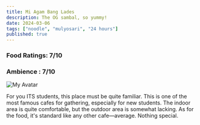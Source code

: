 ```yaml
---
title: Mi Agam Bang Lades
description: The OG sambal, so yummy!
date: 2024-03-06
tags: ["noodle", "mulyosari", "24 hours"]
published: true
---
```


### Food Ratings: 7/10
### Ambience : 7/10

![My Avatar](/avatar.png)

For you ITS students, this place must be quite familiar. This is one of the most famous cafes for gathering, especially for new students. The indoor area is quite comfortable, but the outdoor area is somewhat lacking. As for the food, it's standard like any other cafe—average. Nothing special.
